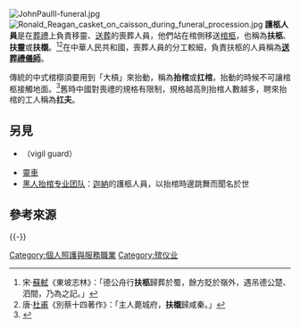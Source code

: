 {{redirect2|送葬者|送葬者的其它含義|送葬者 (消歧義)}}
[[File:JohnPaulII-funeral.jpg|thumb]]
[[File:Ronald_Reagan_casket_on_caisson_during_funeral_procession.jpg|thumb]]
'''護柩人員'''是在[[葬禮|葬禮]]上負責移靈、[[送葬|送葬]]的喪葬人員，他們站在棺側移送[[棺木|棺柩]]，也稱為'''扶柩'''、'''扶靈'''或'''扶櫬'''。<ref>宋·[[蘇軾|蘇軾]]《東坡志林》：「德公舟行'''扶柩'''歸葬於蜀，餘方貶於嶺外，遇吊德公楚、泗間，乃為之記。」</ref><ref>唐·[[杜甫|杜甫]]《別蔡十四著作》：「主人薨城府，'''扶櫬'''歸咸秦。」</ref>在中華人民共和國，喪葬人員的分工較細，負責扶柩的人員稱為'''[[禮儀師|送葬禮儀師]]'''。

傳統的中式棺槨須要用到「大槓」來抬動，稱為'''抬棺'''或'''扛棺'''，抬動的時候不可讓棺柩接觸地面。<ref>{{cite|title=二千仵作 年送四萬人上路|url=http://eastweek.com.hk/index.php?aid=14424|date=2011-08-15|publisher=東周刊|accessdate=2016-12-10|archive-date=2011-10-12|archive-url=https://web.archive.org/web/20111012165216/http://eastweek.com.hk/index.php?aid=14424|dead-url=yes}}</ref>舊時中國對喪禮的規格有限制，規格越高則抬棺人數越多，聘來抬棺的工人稱為'''扛夫'''。

==另見==
{{commons category|Pall-bearers|護柩者}}
* {{tsl|en|Lying in state|瞻仰遺容 (國葬)|護柩官}}（vigil guard）
* [[靈車|靈車]]
* [[黑人抬棺专业团队|黑人抬棺专业团队]]：[[迦納|迦納]]的護柩人員，以抬棺時邊跳舞而聞名於世

==參考來源==
{{reflist}}
{{-}}

[[Category:個人照護與服務職業|Category:個人照護與服務職業]]
[[Category:殡仪业|Category:殡仪业]]


{{職業小作品}}